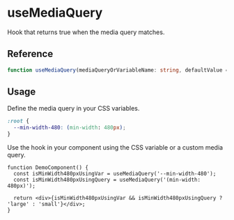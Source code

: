 
<Meta title="Hooks / useMediaQuery" />

# useMediaQuery

Hook that returns true when the media query matches.

## Reference

```ts
function useMediaQuery(mediaQueryOrVariableName: string, defaultValue = false): boolean;
```

## Usage

Define the media query in your CSS variables.

```css
:root {
  --min-width-480: (min-width: 480px);
}
```

Use the hook in your component using the CSS variable or a custom media query.

```tsx
function DemoComponent() {
  const isMinWidth480pxUsingVar = useMediaQuery('--min-width-480');
  const isMinWidth480pxUsingQuery = useMediaQuery('(min-width: 480px)');

  return <div>{isMinWidth480pxUsingVar && isMinWidth480pxUsingQuery ? 'large' : 'small'}</div>;
}
```
